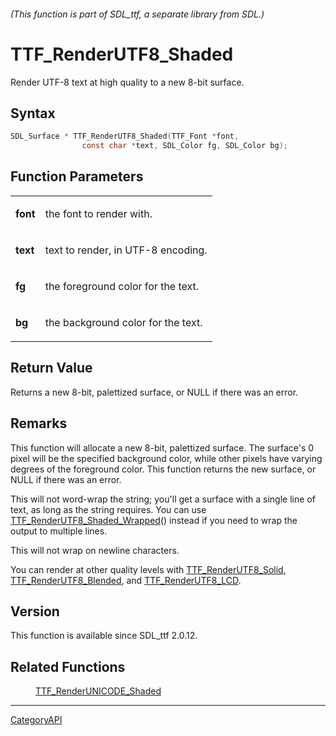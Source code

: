 ====== (This function is part of SDL_ttf, a separate library from SDL.) ======
= TTF_RenderUTF8_Shaded =

Render UTF-8 text at high quality to a new 8-bit surface.

== Syntax ==

<syntaxhighlight lang='c'>
SDL_Surface * TTF_RenderUTF8_Shaded(TTF_Font *font,
                const char *text, SDL_Color fg, SDL_Color bg);
</syntaxhighlight>

== Function Parameters ==

{|
|'''font'''
|the font to render with.
|-
|'''text'''
|text to render, in UTF-8 encoding.
|-
|'''fg'''
|the foreground color for the text.
|-
|'''bg'''
|the background color for the text.
|}

== Return Value ==

Returns a new 8-bit, palettized surface, or NULL if there was an error.

== Remarks ==

This function will allocate a new 8-bit, palettized surface. The surface's
0 pixel will be the specified background color, while other pixels have
varying degrees of the foreground color. This function returns the new
surface, or NULL if there was an error.

This will not word-wrap the string; you'll get a surface with a single line
of text, as long as the string requires. You can use
[[TTF_RenderUTF8_Shaded_Wrapped]]() instead if you need to wrap the output
to multiple lines.

This will not wrap on newline characters.

You can render at other quality levels with [[TTF_RenderUTF8_Solid]],
[[TTF_RenderUTF8_Blended]], and [[TTF_RenderUTF8_LCD]].

== Version ==

This function is available since SDL_ttf 2.0.12.

== Related Functions ==

:[[TTF_RenderUNICODE_Shaded]]

----
[[CategoryAPI]]



